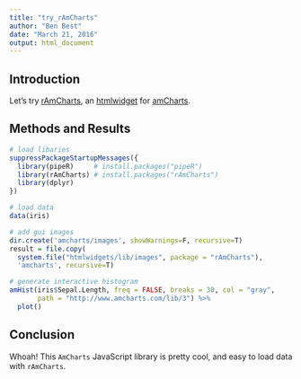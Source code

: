 ```yaml
---
title: "try_rAmCharts"
author: "Ben Best"
date: "March 21, 2016"
output: html_document
---
```


## Introduction

Let's try [rAmCharts](https://github.com/DataKnowledge/rAmCharts), an [htmlwidget](http://www.htmlwidgets.org/) for [amCharts](https://www.amcharts.com/).

## Methods and Results

```r
# load libaries
suppressPackageStartupMessages({
  library(pipeR)     # install.packages("pipeR")
  library(rAmCharts) # install.packages("rAmCharts")
  library(dplyr)
})

# load data
data(iris)

# add gui images
dir.create('amcharts/images', showWarnings=F, recursive=T)
result = file.copy(
  system.file("htmlwidgets/lib/images", package = "rAmCharts"), 
  'amcharts', recursive=T)

# generate interactive histogram
amHist(iris$Sepal.Length, freq = FALSE, breaks = 30, col = "gray",
       path = "http://www.amcharts.com/lib/3") %>% 
  plot()
```

## Conclusion

Whoah! This `AmCharts` JavaScript library is pretty cool, and easy to load data with `rAmCharts`.